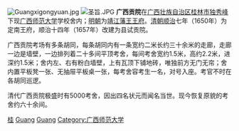 {{unreferenced|time=2012-2-9}} 
[[File:Guangxigongyuan.jpg|thumb]]
[[File:圣旨.JPG|thumb]]
'''广西贡院'''在[[广西壮族自治区|广西壮族自治区]][[桂林市|桂林市]][[独秀峰|独秀峰]]下现[[广西师范大学|广西师范大学]]学校舍内；[[明朝|明朝]]为[[靖江王城|靖江藩王王府]]。[[清朝|清朝]][[顺治|顺治]]七年（1650年）为定南王府，顺治十四年（1657年）改建为县试贡院。

广西贡院考场有多条胡同，每条胡同内有一条宽约二米长约三十余米的走廊，走廊一边是墙壁，一边排列着二十多间平顶考舍，每间考舍宽约1.5米，高约2.2米，进深约1.5米；舍内左、右有粉白墙壁，上有瓦顶下铺地砖，唯独前方无门无帘；舍内置平板凳一张、无抽屉平板桌一张，每考舍容考生一名，对号入座。考官不时在各胡同巡逻。

清代广西贡院极盛时有5000考舍，因出四名状元而闻名当世。现今恢复原貌的考舍约六十余间。


{{清末四大贡院}}
[[Category:中国贡院|桂]]
[[Category:桂林建筑物|Guang]]
[[Category:桂林教育史|Guang]]
[[Category:广西师范大学|Category:广西师范大学]]